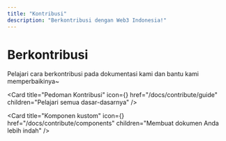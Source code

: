 ```yaml
---
title: "Kontribusi"
description: "Berkontribusi dengan Web3 Indonesia!"
---
```



# Berkontribusi

Pelajari cara berkontribusi pada dokumentasi kami dan bantu kami memperbaikinya~

<Cards num={2} className='mt-4'>

<Card
  title="Pedoman Kontribusi"
  icon={<Book />}
  href="/docs/contribute/guide"
  children="Pelajari semua dasar-dasarnya"
/>

<Card
  title="Komponen kustom"
  icon={<Star />}
  href="/docs/contribute/components"
  children="Membuat dokumen Anda lebih indah"
/>

</Cards>
